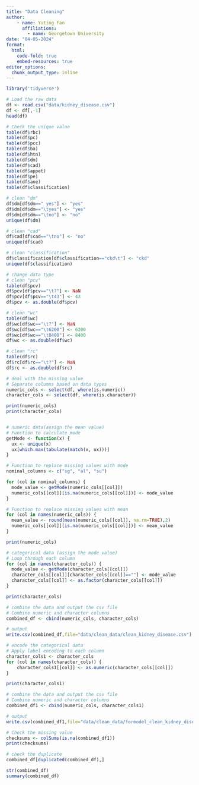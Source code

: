 ```yaml
---
title: "Data Cleaning"
author:
    - name: Yuting Fan
      affiliations:
        - name: Georgetown University
date: "04-05-2024"
format:  
  html:
    code-fold: true
    embed-resources: true
editor_options: 
  chunk_output_type: inline
---
```


```r
library('tidyverse')

# Load the raw data
df <- read.csv("data/kidney_disease.csv")
df <- df[,-1]
head(df)
```

```r
# Check the unique value 
table(df$rbc)
table(df$pc)
table(df$pcc)
table(df$ba)
table(df$htn)
table(df$dm)
table(df$cad)
table(df$appet)
table(df$pe)
table(df$ane)
table(df$classification)
```
```r
# clean "dm"
df$dm[df$dm==" yes"] <- "yes"
df$dm[df$dm=="\tyes"] <- "yes"
df$dm[df$dm=="\tno"] <- "no"
unique(df$dm)

# clean "cad"
df$cad[df$cad=="\tno"] <- "no"
unique(df$cad)

# clean "classification"
df$classification[df$classification=="ckd\t"] <- "ckd"
unique(df$classification)
```
```r
# change data type
# clean "pcv"
table(df$pcv)
df$pcv[df$pcv=="\t?"] <- NaN
df$pcv[df$pcv=="\t43"] <- 43
df$pcv <- as.double(df$pcv)

# clean "wc"
table(df$wc)
df$wc[df$wc=="\t?"] <- NaN
df$wc[df$wc=="\t6200"] <- 6200
df$wc[df$wc=="\t8400"] <- 8400
df$wc <- as.double(df$wc)

# clean "rc"
table(df$rc)
df$rc[df$rc=="\t?"] <- NaN
df$rc <- as.double(df$rc)
```
```r
# deal with the missing value
# Separate columns based on data types
numeric_cols <- select(df, where(is.numeric))
character_cols <- select(df, where(is.character))

print(numeric_cols)
print(character_cols)


# numeric data(assign the mean value)
# Function to calculate mode
getMode <- function(x) {
  ux <- unique(x)
  ux[which.max(tabulate(match(x, ux)))]
}

# Function to replace missing values with mode
nominal_columns <- c("sg", "al", "su")

for (col in nominal_columns) {
  mode_value <- getMode(numeric_cols[[col]])
  numeric_cols[[col]][is.na(numeric_cols[[col]])] <- mode_value
}

# Function to replace missing values with mean
for (col in names(numeric_cols)) {
  mean_value <- round(mean(numeric_cols[[col]], na.rm=TRUE),2)
  numeric_cols[[col]][is.na(numeric_cols[[col]])] <- mean_value
}

print(numeric_cols)

# categorical data (assign the mode value)
# Loop through each column
for (col in names(character_cols)) {
  mode_value <- getMode(character_cols[[col]])
  character_cols[[col]][character_cols[[col]]==""] <- mode_value
  character_cols[[col]] <- as.factor(character_cols[[col]])
}

print(character_cols)

# combine the data and output the csv file
# Combine numeric and character columns
combined_df <- cbind(numeric_cols, character_cols)

# output
write.csv(combined_df,file="data/clean_data/clean_kidney_disease.csv")
```

```r
# encode the categorical data
# Apply label encoding to each column
character_cols1 <- character_cols
for (col in names(character_cols)) {
    character_cols1[[col]] <- as.numeric(character_cols[[col]])
}

print(character_cols1)

# combine the data and output the csv file
# Combine numeric and character columns
combined_df1 <- cbind(numeric_cols, character_cols1)

# output
write.csv(combined_df1,file="data/clean_data/formodel_clean_kidney_disease.csv")
```


```r
# Check the missing value
checksums <- colSums(is.na(combined_df1))
print(checksums)

# check the duplicate
combined_df[duplicated(combined_df),]

str(combined_df)
summary(combined_df)
```
